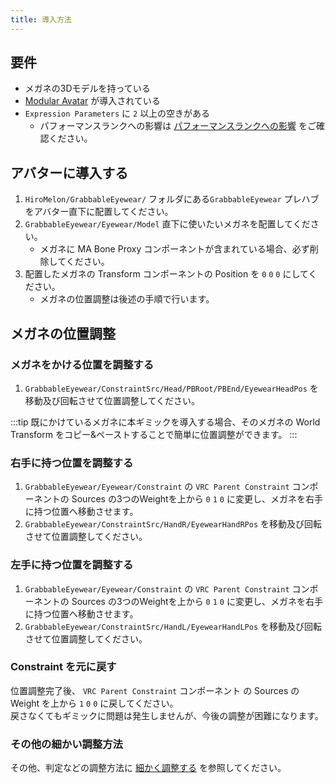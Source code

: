 ```yaml
---
title: 導入方法
---
```



## 要件

- メガネの3Dモデルを持っている
- [Modular Avatar](https://modular-avatar.nadena.dev) が導入されている
- `Expression Parameters` に `2` 以上の空きがある
    - パフォーマンスランクへの影響は [パフォーマンスランクへの影響](../references/performance-rank/) をご確認ください。

## アバターに導入する

1. `HiroMelon/GrabbableEyewear/` フォルダにある`GrabbableEyewear` プレハブをアバター直下に配置してください。
2. `GrabbableEyewear/Eyewear/Model` 直下に使いたいメガネを配置してください。
    - メガネに MA Bone Proxy コンポーネントが含まれている場合、必ず削除してください。
3. 配置したメガネの Transform コンポーネントの Position を `0` `0` `0` にしてください。
    - メガネの位置調整は後述の手順で行います。

## メガネの位置調整

### メガネをかける位置を調整する

1. `GrabbableEyewear/ConstraintSrc/Head/PBRoot/PBEnd/EyewearHeadPos` を移動及び回転させて位置調整してください。

:::tip
既にかけているメガネに本ギミックを導入する場合、そのメガネの World Transform をコピー&ペーストすることで簡単に位置調整ができます。
:::

### 右手に持つ位置を調整する

1. `GrabbableEyewear/Eyewear/Constraint` の `VRC Parent Constraint` コンポーネントの Sources の3つのWeightを上から `0` `1` `0` に変更し、メガネを右手に持つ位置へ移動させます。
2. `GrabbableEyewear/ConstraintSrc/HandR/EyewearHandRPos` を移動及び回転させて位置調整してください。

### 左手に持つ位置を調整する

1. `GrabbableEyewear/Eyewear/Constraint` の `VRC Parent Constraint` コンポーネントの Sources の3つのWeightを上から `0` `1` `0` に変更し、メガネを右手に持つ位置へ移動させます。
2. `GrabbableEyewear/ConstraintSrc/HandL/EyewearHandLPos` を移動及び回転させて位置調整してください。

### Constraint を元に戻す

位置調整完了後、 `VRC Parent Constraint` コンポーネント の Sources の Weight を上から `1` `0` `0` に戻してください。  
戻さなくてもギミックに問題は発生しませんが、今後の調整が困難になります。

### その他の細かい調整方法

その他、判定などの調整方法に [細かく調整する](../references/adjustment/) を参照してください。

